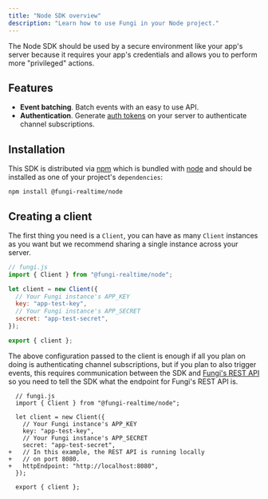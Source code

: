 ```yaml
---
title: "Node SDK overview"
description: "Learn how to use Fungi in your Node project."
---
```



The Node SDK should be used by a secure environment like your app's server because it requires your app's credentials and allows you to perform more "privileged" actions.

## Features

- **Event batching**. Batch events with an easy to use API.
- **Authentication**. Generate [auth tokens](/docs/02-core-concepts/01-authentication#the-auth-token) on your server to authenticate channel subscriptions.

## Installation

This SDK is distributed via [npm](https://npmjs.com/) which is bundled with [node](https://nodejs.org/) and should be installed as one of your project's `dependencies`:

```
npm install @fungi-realtime/node
```

## Creating a client

The first thing you need is a `Client`, you can have as many `Client` instances as you want but we recommend sharing a single instance across your server.

```js
// fungi.js
import { Client } from "@fungi-realtime/node";

let client = new Client({
  // Your Fungi instance's APP_KEY
  key: "app-test-key",
  // Your Fungi instance's APP_SECRET
  secret: "app-test-secret",
});

export { client };
```

The above configuration passed to the client is enough if all you plan on doing is authenticating channel subscriptions, but if you plan to also trigger events, this requires communication between the SDK and [Fungi's REST API](/docs/01-getting-started/02-installation#overview) so you need to tell the SDK what the endpoint for Fungi's REST API is.

```diff-js
  // fungi.js
  import { Client } from "@fungi-realtime/node";

  let client = new Client({
    // Your Fungi instance's APP_KEY
    key: "app-test-key",
    // Your Fungi instance's APP_SECRET
    secret: "app-test-secret",
+   // In this example, the REST API is running locally
+   // on port 8080.
+   httpEndpoint: "http://localhost:8080",
  });

  export { client };
```

<Warning />
